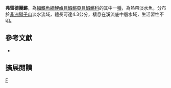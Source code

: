 {{Speciesbox 
| taxon = Scriptaphyosemion fredrodi
| status = NE
| status_system = IUCN3.1
| authority =  [[Vandersmissen|Vandersmissen]], [[Etzel|Etzel]] & [[Berkenkamp|Berkenkamp]], 1980
| synonyms = *''Roloffia fredrodi ,Vandersmissen, Etzel & Berkenkamp, 1980''
*''Aphyosemion fredrodi,Vandersmissen, Etzel & Berkenkamp, 1980''
}}
'''弗雷德麗鱂'''，為[[輻鰭魚綱|輻鰭魚綱]][[鯉齒目|鯉齒目]][[鰕鱂亞目|鰕鱂亞目]][[鰕鱂科|鰕鱂科]]的其中一[[種|種]]，為熱帶淡水魚，分布於[[非洲|非洲]][[塞拉利昂|獅子山]]淡水流域，體長可達4.3公分，棲息在溪流底中層水域，生活習性不明。
== 參考文獻 ==
*{{FishBase_species|genus=Scriptaphyosemion|species=fredrodi|year=2014|month=8}}

== 擴展閱讀 ==
{{refbegin}}
{{wikispecies-inline|Scriptaphyosemion fredrodi|弗雷德麗鱂}}
{{refend}}
{{Taxonbar|from=Q6413531}}

[[Category:麗鱂屬|F]]